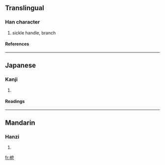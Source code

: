 ==Translingual==
===Han character===
{{Han char|rn=75|rad=木|as=07|sn=11|four=|canj=木竹日心 (DHAP)}}
# sickle handle, branch
====References====
{{Han ref|kx=0528.200|dkj=14840|dj=0917.080|hdz=21216.050|uh=688E|ud=26766}}

----
==Japanese==
===Kanji===
{{ja-kanji|grade=|rs=木07}}
# {{defn|Japanese}} 
====Readings====
{{ja-readings|on=[[おう]] (ō), [[ゆう]] (yū), [[よう]] (yō)|kun=[[かまのえ]] (kamanoe), [[えだ]] (eda)}}

----
==Mandarin==
===Hanzi===
{{cmn-hanzi|pin=[[āo]] (ao1)|wg=ao<sup>1</sup>}}
# {{defn|Mandarin}}

[[fr:梎]]